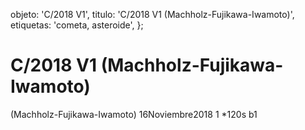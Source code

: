
  objeto: 'C/2018 V1',
  titulo: 'C/2018 V1 (Machholz-Fujikawa-Iwamoto)',
  etiquetas: 'cometa, asteroide',
};

# C/2018 V1 (Machholz-Fujikawa-Iwamoto)

<Imagen
  src="objeto/c2018-v1_20181116_1_2018v1_20181116_i88.jpg"
  fecha="20181116"
/>

 (Machholz-Fujikawa-Iwamoto) 16Noviembre2018 1 *120s b1